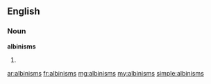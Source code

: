 ==English==

===Noun===
'''albinisms'''

# {{plural of|[[albinism]]}}

[[ar:albinisms]]
[[fr:albinisms]]
[[mg:albinisms]]
[[my:albinisms]]
[[simple:albinisms]]